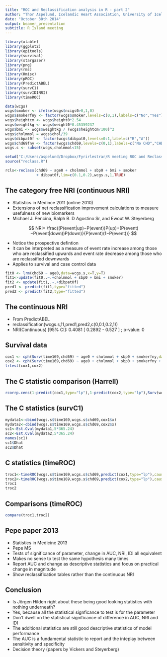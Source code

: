 ---
title: "ROC and Reclassification analysis in R - part 2"
author: "Thor Aspelund, Icelandic Heart Association, University of Iceland Public Health"
date: "October 30th 2014"
output: beamer_presentation
subtitle: R Ísland meeting
---
```{r,echo=FALSE,message=FALSE}
library(xtable)
library(ggplot2)
library(epitools)
library(survival)
library(stargazer)
library(png)
library(rms)
library(Hmisc)
library(pROC)
library(PredictABEL)
library(survC1)
library(survIDINRI)
library(timeROC)

data(wcgs)
wcgs$smoker <- ifelse(wcgs$ncigs0>0,1,0)
wcgs$smokerfny <- factor(wcgs$smoker,levels=c(0,1),labels=c("No","Yes"))
wcgs$heightcm <- wcgs$height0*2.54
wcgs$weightkg <- wcgs$weight0*0.45359237
wcgs$bmi <- wcgs$weightkg / (wcgs$heightcm/100)^2
wcgs$cholmmol = wcgs$chol/39
wcgs$dibpat0f <- factor(wcgs$dibpat0,levels=0:1,label=c("B","A"))
wcgs$chd69fny <- factor(wcgs$chd69,levels=c(0,1),labels=c("No CHD","CHD"))
wcgs.s <- subset(wcgs,cholmmol<15)
```

```{r,cache=TRUE,echo=FALSE}
setwd("C:/Users/aspelund/Dropbox/Fyrirlestrar/R meeting ROC and Reclass 30okt14")
source("reclass.R")
```

```{r,echo=FALSE,results='hide'}
rcls<-reclass(chd69 ~ age0 + cholmmol + sbp0 + bmi + smoker 
              + dibpat0f,lim=c(0.1,0.2),wcgs.s,1,TRUE)
```

## The category free NRI (continuous NRI)
* Statistics in Medince 2011 (online 2010)
* Extensions of net reclassification improvement
calculations to measure usefulness of new
biomarkers
* Michael J. Pencina, Ralph B. D Agostino Sr, and Ewout W. Steyerberg

$$
NRI= \frac{(P(event|up)−P(event))P(up)+(P(event)−P(event|down))P(down)}{P(event)(1−P(event))} 
$$

* Notice the prospective defintion
* It can be interpreted as a measure of
event rate increase among those who are reclassified upwards and event rate decrease among those who are reclassified
downwards
* Applies to survival and case control data

```{r,cache=TRUE,echo=FALSE,results='hide'}
fit0 <- lrm(chd69 ~ age0,data=wcgs.s,x=T,y=T)
fit1<-update(fit0,.~.+cholmmol + sbp0 + bmi + smoker)
fit2 <- update(fit1,.~.+dibpat0f)
pred1 <- predict(fit1,type="fitted")
pred2 <- predict(fit2,type="fitted")
```


## The continuous NRI
* From PredictABEL
* reclassification(wcgs.s,11,pred1,pred2,c(0,0.1,0.2,1))
* NRI(Continuous) [95% CI]: 0.4081 [ 0.2892 - 0.527 ] ; p-value: 0


## Survival data
```{r}
cox1 <- cph(Surv(time169,chd69) ~ age0 + cholmmol + sbp0 + smokerfny,data=wcgs.s,x=T,y=T)
cox2 <- cph(Surv(time169,chd69) ~ age0 + cholmmol + sbp0 + smokerfny + dibpat0f,data=wcgs.s,x=T,y=T)
lrtest(cox1,cox2)
```

## The C statistic comparison (Harrell)
```{r}
rcorrp.cens(1-predict(cox1,type="lp"),1-predict(cox2,type="lp"),Surv(wcgs.s$time169,wcgs.s$chd69))
```

## The C statistics (survC1)
```{r,cache=TRUE}
mydata1<-cbind(wcgs.s$time169,wcgs.s$chd69,cox1$x)
mydata2<-cbind(wcgs.s$time169,wcgs.s$chd69,cox2$x)
sc1<-Est.Cval(mydata1,5*365.24)
sc2<-Est.Cval(mydata2,5*365.24)
names(sc1)
sc1$Dhat
sc2$Dhat
```

## C statistics  (timeROC)
```{r,cache=TRUE}
troc1<-timeROC(wcgs.s$time169,wcgs.s$chd69,predict(cox1,type="lp"),cause=1,times=5*365.24,iid=T)
troc2<-timeROC(wcgs.s$time169,wcgs.s$chd69,predict(cox2,type="lp"),cause=1,times=5*365.24,iid=T)
troc1
troc2
```

## Comparisons (timeROC)
```{r,cache=TRUE}
compare(troc1,troc2)
```


## Pepe paper 2013
* Statistics in Medicine 2013
* Pepe MS 
* Tests of significance of parameter, change in AUC, NRI, IDI all equivalent
* Makes no sense to test the same hypothesis many times
* Report AUC and change as descriptive statistics and focus on practical change in magnitude
* Show reclassification tables rather than the continuous NRI

## Conclusion
* Is Jörgen Hilden right about these being good looking statistics with nothing underneath?
* Yes, because all the statistical signficance to test is for the parameter
* Don't dwell on the statistical significance of difference in AUC, NRI and IDI
* The additional statistics are still good descriptive statistics of model performance
* The AUC is a fundamental statistic to report and the inteplay between sensitivity and specificity
* Decision theory (papers by Vickers and Steyerberg)


